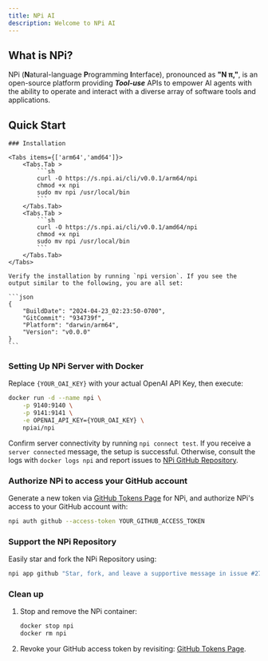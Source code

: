 ```yaml
---
title: NPi AI
description: Welcome to NPi AI
---
```



## What is NPi?

NPi (**N**atural-language **P**rogramming **I**nterface), pronounced as **"N π,"**, is an open-source platform providing **_Tool-use_** APIs to empower AI agents with the ability to operate and interact with a diverse array of software tools and applications.

## Quick Start

<Steps>

    ### Installation

    <Tabs items={['arm64','amd64']}>
        <Tabs.Tab >
            ```sh
            curl -O https://s.npi.ai/cli/v0.0.1/arm64/npi
            chmod +x npi
            sudo mv npi /usr/local/bin
            ```
        </Tabs.Tab>
        <Tabs.Tab >
            ```sh
            curl -O https://s.npi.ai/cli/v0.0.1/amd64/npi
            chmod +x npi
            sudo mv npi /usr/local/bin
            ```
        </Tabs.Tab>
    </Tabs>

    Verify the installation by running `npi version`. If you see the output similar to the following, you are all set:

    ```json
    {
        "BuildDate": "2024-04-23_02:23:50-0700",
        "GitCommit": "934739f",
        "Platform": "darwin/arm64",
        "Version": "v0.0.0"
    }
    ```

### Setting Up NPi Server with Docker

Replace `{YOUR_OAI_KEY}` with your actual OpenAI API Key, then execute:

```sh
docker run -d --name npi \
    -p 9140:9140 \
    -p 9141:9141 \
    -e OPENAI_API_KEY={YOUR_OAI_KEY} \
    npiai/npi
```

Confirm server connectivity by running `npi connect test`. If you receive a `server connected` message, the setup is successful. Otherwise, consult the logs with `docker logs npi` and report issues to [NPi GitHub Repository](https://github.com/npi-ai/npi/issues/new).

### Authorize NPi to access your GitHub account

Generate a new token via [GitHub Tokens Page](https://github.com/settings/tokens) for NPi, and authorize NPi's access to your GitHub account with:

```sh
npi auth github --access-token YOUR_GITHUB_ACCESS_TOKEN
```

### Support the NPi Repository

Easily star and fork the NPi Repository using:

```sh
npi app github "Star, fork, and leave a supportive message in issue #27 of npi-ai/npi"
```

### Clean up
1. Stop and remove the NPi container:
    ```sh
    docker stop npi
    docker rm npi
    ```
2. Revoke your GitHub access token by revisiting: [GitHub Tokens Page](https://github.com/settings/tokens).


</Steps>
